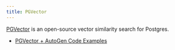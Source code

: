 ```yaml
---
title: PGVector
---
```


[PGVector](https://github.com/pgvector/pgvector) is an open-source vector similarity search for Postgres.

- [PGVector + AutoGen Code Examples](https://github.com/ag2ai/ag2/blob/main/notebook/agentchat_RetrieveChat_pgvector.ipynb)
